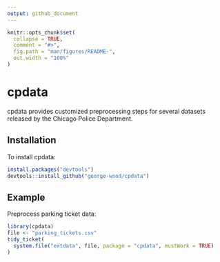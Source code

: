 ```yaml
---
output: github_document
---
```


<!-- README.md is generated from README.Rmd. Please edit that file -->

```r
knitr::opts_chunk$set(
  collapse = TRUE,
  comment = "#>",
  fig.path = "man/figures/README-",
  out.width = "100%"
)
```

# cpdata

<!-- badges: start -->
<!-- badges: end -->

cpdata provides customized preprocessing steps for several
datasets released by the Chicago Police Department.

## Installation

To install cpdata:

```r
install.packages("devtools")
devtools::install_github("george-wood/cpdata")
```

## Example

Preprocess parking ticket data:

```r
library(cpdata)
file <- "parking_tickets.csv"
tidy_ticket(
  system.file("extdata", file, package = "cpdata", mustWork = TRUE)
)
```
